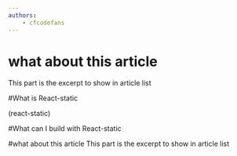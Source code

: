 ---
authors: 
    - cfcodefans
---

# what about this article 
This part is the excerpt to show in article list
<!--more-->


#What is React-static

(react-static)

#What can I build with React-static

<div id="excerpt">
    #what about this article 
    This part is the excerpt to show in article list
</div>

